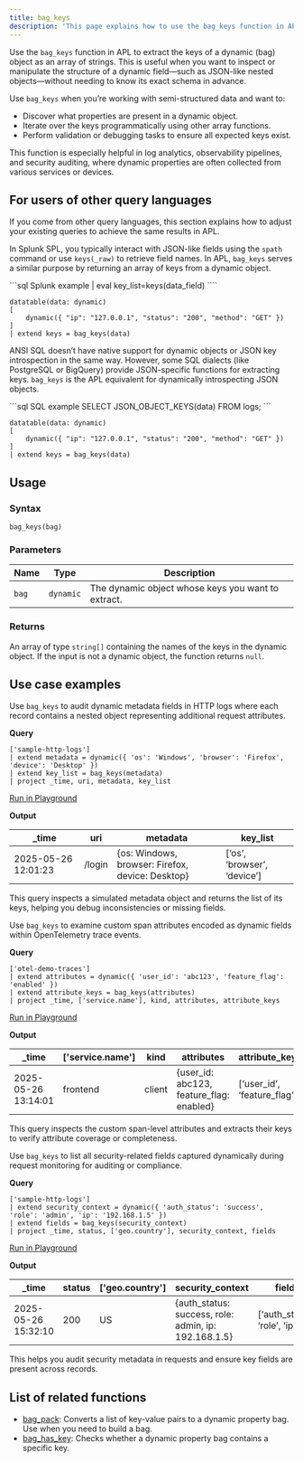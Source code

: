 ```yaml
---
title: bag_keys
description: 'This page explains how to use the bag_keys function in APL.'
---
```


Use the `bag_keys` function in APL to extract the keys of a dynamic (bag) object as an array of strings. This is useful when you want to inspect or manipulate the structure of a dynamic field—such as JSON-like nested objects—without needing to know its exact schema in advance.

Use `bag_keys` when you’re working with semi-structured data and want to:

- Discover what properties are present in a dynamic object.
- Iterate over the keys programmatically using other array functions.
- Perform validation or debugging tasks to ensure all expected keys exist.

This function is especially helpful in log analytics, observability pipelines, and security auditing, where dynamic properties are often collected from various services or devices.

## For users of other query languages

If you come from other query languages, this section explains how to adjust your existing queries to achieve the same results in APL.

<AccordionGroup>
<Accordion title="Splunk SPL users">

In Splunk SPL, you typically interact with JSON-like fields using the `spath` command or use `keys(_raw)` to retrieve field names. In APL, `bag_keys` serves a similar purpose by returning an array of keys from a dynamic object.

<CodeGroup>
```sql Splunk example
| eval key_list=keys(data_field)
````

```kusto APL equivalent
datatable(data: dynamic)
[
    dynamic({ "ip": "127.0.0.1", "status": "200", "method": "GET" })
]
| extend keys = bag_keys(data)
```

</CodeGroup>

</Accordion>
<Accordion title="ANSI SQL users">

ANSI SQL doesn’t have native support for dynamic objects or JSON key introspection in the same way. However, some SQL dialects (like PostgreSQL or BigQuery) provide JSON-specific functions for extracting keys. `bag_keys` is the APL equivalent for dynamically introspecting JSON objects.

<CodeGroup>
```sql SQL example
SELECT JSON_OBJECT_KEYS(data) FROM logs;
```

```kusto APL equivalent
datatable(data: dynamic)
[
    dynamic({ "ip": "127.0.0.1", "status": "200", "method": "GET" })
]
| extend keys = bag_keys(data)
```

</CodeGroup>

</Accordion>
</AccordionGroup>

## Usage

### Syntax

```kusto
bag_keys(bag)
```

### Parameters

| Name  | Type      | Description                                        |
| ----- | --------- | -------------------------------------------------- |
| `bag` | `dynamic` | The dynamic object whose keys you want to extract. |

### Returns

An array of type `string[]` containing the names of the keys in the dynamic object. If the input is not a dynamic object, the function returns `null`.

## Use case examples

<Tabs>
<Tab title="Log analysis">

Use `bag_keys` to audit dynamic metadata fields in HTTP logs where each record contains a nested object representing additional request attributes.

**Query**

```kusto
['sample-http-logs']
| extend metadata = dynamic({ 'os': 'Windows', 'browser': 'Firefox', 'device': 'Desktop' })
| extend key_list = bag_keys(metadata)
| project _time, uri, metadata, key_list
```

[Run in Playground](https://play.axiom.co/axiom-play-qf1k/query?initForm=%7B%22apl%22%3A%22%5B'sample-http-logs'%5D%20%7C%20extend%20metadata%20%3D%20dynamic(%7B%20'os'%3A%20'Windows'%2C%20'browser'%3A%20'Firefox'%2C%20'device'%3A%20'Desktop'%20%7D)%20%7C%20extend%20key_list%20%3D%20bag_keys(metadata)%20%7C%20project%20_time%2C%20uri%2C%20metadata%2C%20key_list%22%7D)

**Output**

| _time              | uri    | metadata                                         | key_list                    |
| ------------------- | ------ | ------------------------------------------------ | ---------------------------- |
| 2025-05-26 12:01:23 | /login | \{os: Windows, browser: Firefox, device: Desktop\} | [‘os’, ‘browser’, ‘device’] |

This query inspects a simulated metadata object and returns the list of its keys, helping you debug inconsistencies or missing fields.

</Tab>
<Tab title="OpenTelemetry traces">

Use `bag_keys` to examine custom span attributes encoded as dynamic fields within OpenTelemetry trace events.

**Query**

```kusto
['otel-demo-traces']
| extend attributes = dynamic({ 'user_id': 'abc123', 'feature_flag': 'enabled' })
| extend attribute_keys = bag_keys(attributes)
| project _time, ['service.name'], kind, attributes, attribute_keys
```

[Run in Playground](https://play.axiom.co/axiom-play-qf1k/query?initForm=%7B%22apl%22%3A%22%5B'otel-demo-traces'%5D%20%7C%20extend%20attributes%20%3D%20dynamic(%7B%20'user_id'%3A%20'abc123'%2C%20'feature_flag'%3A%20'enabled'%20%7D)%20%7C%20extend%20attribute_keys%20%3D%20bag_keys(attributes)%20%7C%20project%20_time%2C%20%5B'service.name'%5D%2C%20kind%2C%20attributes%2C%20attribute_keys%22%7D)

**Output**

| _time              | ['service.name'] | kind   | attributes                                 | attribute_keys                |
| ------------------- | ----------------- | ------ | ------------------------------------------ | ------------------------------ |
| 2025-05-26 13:14:01 | frontend          | client | \{user_id: abc123, feature_flag: enabled\} | [‘user_id’, ‘feature_flag’] |

This query inspects the custom span-level attributes and extracts their keys to verify attribute coverage or completeness.

</Tab>
<Tab title="Security logs">

Use `bag_keys` to list all security-related fields captured dynamically during request monitoring for auditing or compliance.

**Query**

```kusto
['sample-http-logs']
| extend security_context = dynamic({ 'auth_status': 'success', 'role': 'admin', 'ip': '192.168.1.5' })
| extend fields = bag_keys(security_context)
| project _time, status, ['geo.country'], security_context, fields
```

[Run in Playground](https://play.axiom.co/axiom-play-qf1k/query?initForm=%7B%22apl%22%3A%22%5B'sample-http-logs'%5D%20%7C%20extend%20security_context%20%3D%20dynamic(%7B%20'auth_status'%3A%20'success'%2C%20'role'%3A%20'admin'%2C%20'ip'%3A%20'192.168.1.5'%20%7D)%20%7C%20extend%20fields%20%3D%20bag_keys(security_context)%20%7C%20project%20_time%2C%20status%2C%20%5B'geo.country'%5D%2C%20security_context%2C%20fields%22%7D)

**Output**

| _time              | status | ['geo.country'] | security_context                                     | fields                          |
| ------------------- | ------ | ---------------- | ----------------------------------------------------- | ------------------------------- |
| 2025-05-26 15:32:10 | 200    | US               | \{auth_status: success, role: admin, ip: 192.168.1.5\} | [‘auth_status’, ‘role’, ‘ip’] |

This helps you audit security metadata in requests and ensure key fields are present across records.

</Tab>
</Tabs>

## List of related functions

- [bag_pack](/apl/scalar-functions/array-functions/bag-pack): Converts a list of key-value pairs to a dynamic property bag. Use when you need to build a bag.
- [bag_has_key](/apl/scalar-functions/array-functions/bag-has-key): Checks whether a dynamic property bag contains a specific key.
